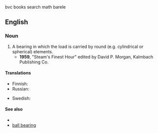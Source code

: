 bvc books search math barele

==English==

===Noun===
{{en-noun}}

# A bearing in which the load is carried by round (e.g. cylindrical or spherical) elements.
#* '''1959''', "Steam's Finest Hour" edited by David P. Morgan, Kalmbach Publishing Co.
#*: {{quote|en|In 1930 the proposal of placing all axles of a steam locomotive on '''roller bearings''' was viewed so suspiciously that the Timken Roller Bearing Company couldn't even obtain permission to equip an existing engine at its own expense. (<small>It ended up buying a demonstrator loco and equipping that with roller bearings instead.)</small>}}

====Translations====
{{trans-top|type of bearing}}
* Finnish: {{t+|fi|vierintälaakeri}}
* Russian: {{t|ru|ро́ликовый подши́пник|m}}
{{trans-mid}}
* Swedish: {{t+|sv|rullager}}
{{trans-bottom}}

====See also====
* {{pedialite|Rolling-element bearing}}
* [[ball bearing]]